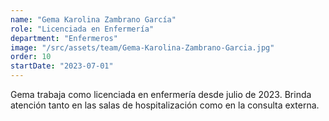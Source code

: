 ```yaml
---
name: "Gema Karolina Zambrano García"
role: "Licenciada en Enfermería"
department: "Enfermeros"
image: "/src/assets/team/Gema-Karolina-Zambrano-Garcia.jpg"
order: 10
startDate: "2023-07-01"
---
```


Gema trabaja como licenciada en enfermería desde julio de 2023. Brinda atención tanto en las salas de hospitalización como en la consulta externa.

